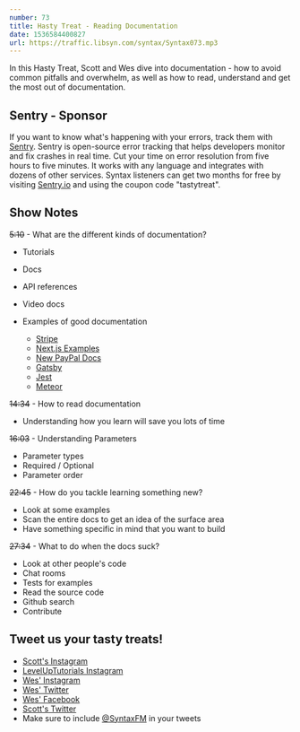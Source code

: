 ```yaml
---
number: 73
title: Hasty Treat - Reading Documentation
date: 1536584400827
url: https://traffic.libsyn.com/syntax/Syntax073.mp3
---
```


In this Hasty Treat, Scott and Wes dive into documentation - how to avoid common pitfalls and overwhelm, as well as how to read, understand and get the most out of documentation.

## Sentry - Sponsor

If you want to know what's happening with your errors, track them with [Sentry](https://sentry.io/). Sentry is open-source error tracking that helps developers monitor and fix crashes in real time. Cut your time on error resolution from five hours to five minutes. It works with any language and integrates with dozens of other services. Syntax listeners can get two months for free by visiting [Sentry.io](https://sentry.io/) and using the coupon code "tastytreat".

## Show Notes

~~5:10~~ - What are the different kinds of documentation?

* Tutorials
* Docs
* API references
* Video docs

* Examples of good documentation
  * [Stripe](https://stripe.com/docs)
  * [Next.js Examples](https://github.com/zeit/next.js/tree/canary/examples)
  * [New PayPal Docs](https://developer.paypal.com/docs/)
  * [Gatsby](https://www.gatsbyjs.org/tutorial/part-two/)
  * [Jest](https://jestjs.io/docs/en/getting-started)
  * [Meteor](https://docs.meteor.com/#/basic/)


~~14:34~~ - How to read documentation

* Understanding how you learn will save you lots of time

~~16:03~~ - Understanding Parameters

* Parameter types
* Required / Optional
* Parameter order

~~22:45~~ - How do you tackle learning something new?

* Look at some examples
* Scan the entire docs to get an idea of the surface area
* Have something specific in mind that you want to build

~~27:34~~ - What to do when the docs suck?

* Look at other people's code
* Chat rooms
* Tests for examples
* Read the source code
* Github search
* Contribute

## Tweet us your tasty treats!

* [Scott's Instagram](https://www.instagram.com/stolinski/)
* [LevelUpTutorials Instagram](https://www.instagram.com/LevelUpTutorials/)
* [Wes' Instagram](https://www.instagram.com/wesbos/)
* [Wes' Twitter](https://twitter.com/wesbos)
* [Wes' Facebook](https://www.facebook.com/wesbos.developer)
* [Scott's Twitter](https://twitter.com/stolinski)
* Make sure to include [@SyntaxFM](https://twitter.com/SyntaxFM) in your tweets
